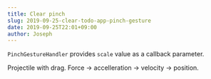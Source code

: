 ```yaml
---
title: Clear pinch
slug: 2019-09-25-clear-todo-app-pinch-gesture
date: 2019-09-25T22:01+09:00
author: Joseph
---
```


`PinchGestureHandler` provides `scale` value as a callback parameter.

Projectile with drag. Force &rarr; accelleration &rarr; velocity &rarr; position.